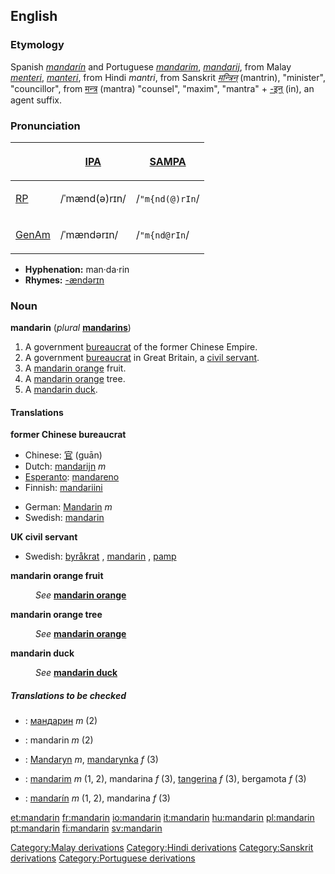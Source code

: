 {{See|Mandarin}}
{{wikipedia}}
==English==

===Etymology===
Spanish ''[[mandarín]]'' and Portuguese ''[[mandarim]]'', ''[[mandarij]]'', from Malay ''[[menteri]]'', ''[[manteri]]'', from Hindi ''mantri'', from Sanskrit ''[[मन्त्रिन्]]'' (mantrin), "minister", "councillor", from [[मन्त्र]] (mantra) "counsel", "maxim", "mantra" + [[-इन्]] (in), an agent suffix.

===Pronunciation===
{| border=1 cellpadding=5
! !! [[IPA]] !! [[SAMPA]]
|-
! [[RP]]
| /ˈmænd(ə)rɪn/ || /<tt>"m{nd(@)rIn</tt>/
|-
! [[GenAm]]
| /ˈmændərɪn/ || /<tt>"m{nd@rIn</tt>/
|}

*'''Hyphenation:''' man·da·rin
*'''Rhymes:''' [[Rhymes:English:-ændərɪn|-ændərɪn]]

===Noun===
'''mandarin''' (''plural'' '''[[mandarins]]''')

#A government [[bureaucrat]] of the former Chinese Empire.
#A government [[bureaucrat]] in Great Britain, a [[civil servant]].
#A [[mandarin orange]] fruit.
#A [[mandarin orange]] tree.
#A [[mandarin duck]].

====Translations====
'''former Chinese bureaucrat'''
{{top}}
*Chinese: [[官]] (guān)
*Dutch: [[mandarijn]] ''m''
*[[Esperanto]]: [[mandareno]]
*Finnish: [[mandariini]]
{{mid}}
*German: [[Mandarin]] ''m''
*Swedish: [[mandarin#Swedish|mandarin]] {{c}}
{{bottom}}

'''UK civil servant'''
{{top}}
{{mid}}
*Swedish: [[byråkrat]] {{c}}, [[mandarin#Swedish|mandarin]] {{c}}, [[pamp]] {{c}}
{{bottom}}

'''mandarin orange fruit'''
:''See'' '''[[mandarin orange]]'''

'''mandarin orange tree'''
:''See'' '''[[mandarin orange]]'''

'''mandarin duck'''
:''See'' '''[[mandarin duck]]'''

=====Translations to be checked=====
<!--Remove this section once all of the translations below have been moved into the tables above.-->
{{checktrans}}

*{{ttbc|Bulgarian}}: [[мандарин]] ''m'' (2)
*{{ttbc|French}}: mandarin ''m'' (2)
*{{ttbc|Polish}}: [[Mandaryn]] ''m'', [[mandarynka]] ''f'' (3)
*{{ttbc|Portuguese}}: [[mandarim]] ''m'' (1, 2), mandarina ''f'' (3), [[tangerina]] ''f'' (3), bergamota ''f'' (3)
*{{ttbc|Spanish}}: [[mandarín]] ''m'' (1, 2), mandarina ''f'' (3)

[[Category:Malay derivations]]
[[Category:Hindi derivations]]
[[Category:Sanskrit derivations]]
[[Category:Portuguese derivations]]

[[et:mandarin]]
[[fr:mandarin]]
[[io:mandarin]]
[[it:mandarin]]
[[hu:mandarin]]
[[pl:mandarin]]
[[pt:mandarin]]
[[fi:mandarin]]
[[sv:mandarin]]